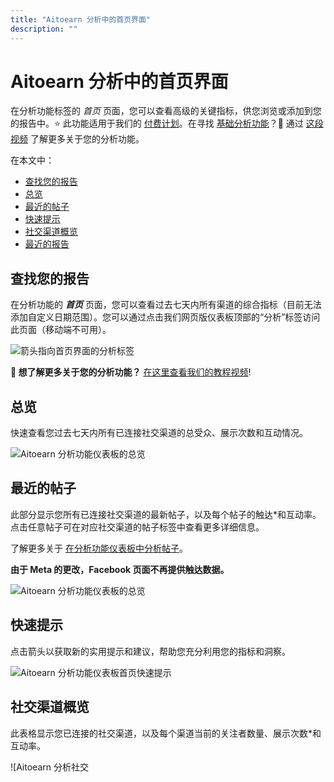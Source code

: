 ```yaml
---
title: "Aitoearn 分析中的首页界面"
description: ""
---
```


# Aitoearn 分析中的首页界面

在分析功能标签的 *首页* 页面，您可以查看高级的关键指标，供您浏览或添加到您的报告中。⭐️ 此功能适用于我们的 [付费计划](https://aitoearn.helpscoutdocs.com/article/595-features-available-on-each-aitoearn-plan)。在寻找 [基础分析功能](https://support.aitoearn.com/article/517-insights-on-shared-posts-within-your-publishing-dashboard)？🎥 通过 [这段视频](https://youtu.be/8MQ_bDys_sc) 了解更多关于您的分析功能。

在本文中：
- [查找您的报告](#h_01ERJ8M0T20NYSA3B4FJ6CFMXM)
- [总览](#h_01ERJ8M0T20NYSA3B4FJ6CFMXM)
- [最近的帖子](#h_01ERJ8MEBYJZ6R1DK8G5PSXA6H)
- [快速提示](#h_01ERJ8MM86WN4VWYEVJZVQW5SX)
- [社交渠道概览](#h_01ERJ8MTGB06S1WMTYJEAG47AQ)
- [最近的报告](#h_01ERJ8N0B29216T87VG1HNDVWW)

## 查找您的报告

在分析功能的 ***首页*** 页面，您可以查看过去七天内所有渠道的综合指标（目前无法添加自定义日期范围）。您可以通过点击我们网页版仪表板顶部的“分析”标签访问此页面（移动端不可用）。

![箭头指向首页界面的分析标签](//d33v4339jhl8k0.cloudfront.net/docs/assets/64cb6cf86d4a3e191f237e66/images/661ff2e3865f732a9766a1f5/file-Pvq4d7qhCi.jpg)

**🎥 想了解更多关于您的分析功能？** [在这里查看我们的教程视频](https://fast.wistia.net/embed/channel/nasetpeuf7?wchannelid=nasetpeuf7&wmediaid=pu58ancj8v)!

## 总览

快速查看您过去七天内所有已连接社交渠道的总受众、展示次数和互动情况。

![Aitoearn 分析功能仪表板的总览](//d33v4339jhl8k0.cloudfront.net/docs/assets/64cb6cf86d4a3e191f237e66/images/6514996c6241295a81ba6db8/img-1722078-1695848810-1962848992.png)

## 最近的帖子

此部分显示您所有已连接社交渠道的最新帖子，以及每个帖子的触达*和互动率。点击任意帖子可在对应社交渠道的帖子标签中查看更多详细信息。

了解更多关于 [在分析功能仪表板中分析帖子](https://aitoearn.helpscoutdocs.com/article/527-analyzing-your-posts-within-your-analytics-dashboard)。

**由于 Meta 的更改，Facebook 页面不再提供触达数据。**

![Aitoearn 分析功能仪表板的总览](//d33v4339jhl8k0.cloudfront.net/docs/assets/64cb6cf86d4a3e191f237e66/images/6514996d8820396325b6fdc6/img-1722078-1695848811-1845740485.png)

## 快速提示

点击箭头以获取新的实用提示和建议，帮助您充分利用您的指标和洞察。

![Aitoearn 分析功能仪表板首页快速提示](//d33v4339jhl8k0.cloudfront.net/docs/assets/64cb6cf86d4a3e191f237e66/images/6514996d5416dd630a4b0698/img-1722078-1695848811-1095870122.png)

## 社交渠道概览

此表格显示您已连接的社交渠道，以及每个渠道当前的关注者数量、展示次数*和互动率。

![Aitoearn 分析社交
